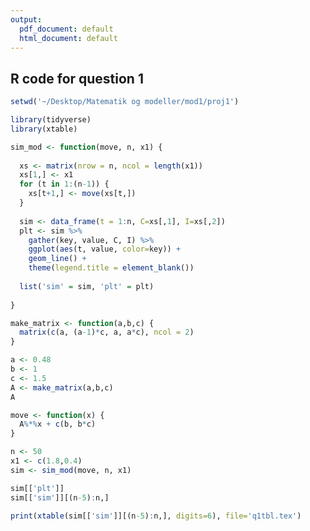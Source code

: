 ```yaml
---
output:
  pdf_document: default
  html_document: default
---
```

## R code for question 1

```r
setwd('~/Desktop/Matematik og modeller/mod1/proj1')

library(tidyverse)
library(xtable)

sim_mod <- function(move, n, x1) {
  
  xs <- matrix(nrow = n, ncol = length(x1))
  xs[1,] <- x1
  for (t in 1:(n-1)) {
    xs[t+1,] <- move(xs[t,])
  }
  
  sim <- data_frame(t = 1:n, C=xs[,1], I=xs[,2])
  plt <- sim %>% 
    gather(key, value, C, I) %>% 
    ggplot(aes(t, value, color=key)) + 
    geom_line() + 
    theme(legend.title = element_blank())
  
  list('sim' = sim, 'plt' = plt)
  
}

make_matrix <- function(a,b,c) {
  matrix(c(a, (a-1)*c, a, a*c), ncol = 2)
}

a <- 0.48
b <- 1
c <- 1.5
A <- make_matrix(a,b,c)
A

move <- function(x) {
  A%*%x + c(b, b*c)
}

n <- 50
x1 <- c(1.8,0.4)
sim <- sim_mod(move, n, x1)

sim[['plt']]
sim[['sim']][(n-5):n,]

print(xtable(sim[['sim']][(n-5):n,], digits=6), file='q1tbl.tex')
```

